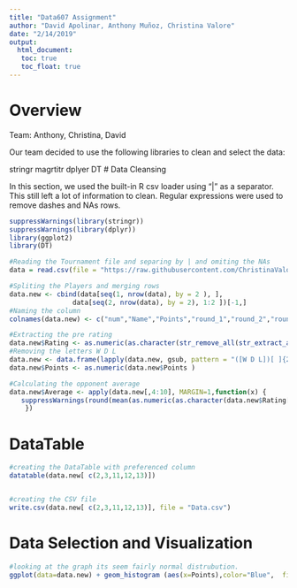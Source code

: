 ```yaml
---
title: "Data607 Assignment"
author: "David Apolinar, Anthony Muñoz, Christina Valore"
date: "2/14/2019"
output: 
  html_document:
   toc: true
   toc_float: true
---
```

# Overview
Team: Anthony, Christina, David

Our team decided to use the following libraries to clean and select the data:

  stringr
  magrtitr
  dplyer
  DT
# Data Cleansing

In this section, we used the built-in R csv loader using "|" as a separator. This still left a lot of information to clean. Regular expressions were used to remove dashes and NAs rows.
```r

suppressWarnings(library(stringr))
suppressWarnings(library(dplyr))
library(ggplot2)
library(DT)

#Reading the Tournament file and separing by | and omiting the NAs
data = read.csv(file = "https://raw.githubusercontent.com/ChristinaValore/data-aqu-mgmt-607/master/tournament.txt", header = FALSE, sep = "|",na.strings = c(" ", ""),stringsAsFactors = FALSE)[1:10] %>% na.omit()

#Spliting the Players and merging rows
data.new <- cbind(data[seq(1, nrow(data), by = 2 ), ],
                data[seq(2, nrow(data), by = 2), 1:2 ])[-1,]
#Naming the column
colnames(data.new) <- c("num","Name","Points","round_1","round_2","round_3","round_4","round_5","round_6","round_7","State","Rating")

#Extracting the pre rating 
data.new$Rating <- as.numeric(as.character(str_remove_all(str_extract_all(data.new$Rating,"R: \\s?([\\d]{3,4})"),"R: \\s?")))
#Removing the letters W D L 
data.new <- data.frame(lapply(data.new, gsub, pattern = "([W D L])[ ]{2,3}(\\d+)", replacement = "\\2"), stringsAsFactors = FALSE)
data.new$Points <- as.numeric(data.new$Points )

#Calculating the opponent average 
data.new$Average <- apply(data.new[,4:10], MARGIN=1,function(x) {
   suppressWarnings(round(mean(as.numeric(as.character(data.new$Rating[as.numeric(x)])),na.rm =TRUE)))
    })
```
# DataTable
```r
#creating the DataTable with preferenced column
datatable(data.new[ c(2,3,11,12,13)]) 


#creating the CSV file
write.csv(data.new[ c(2,3,11,12,13)], file = "Data.csv")
```
#  Data Selection and Visualization

```r
#looking at the graph its seem fairly normal distrubution.
ggplot(data=data.new) + geom_histogram (aes(x=Points),color="Blue",  fill="white", bins = 6) + labs(title="Points Frequency plot",x="Points", y = "Point Frequency ")

```